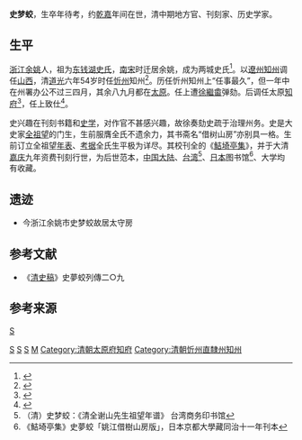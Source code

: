 '''史梦蛟'''，生卒年待考，约[[乾隆|乾]][[嘉庆|嘉]]年间在世，清中期地方官、刊刻家、历史学家。

==生平==

[[浙江|浙江]][[余姚|余姚]]人，祖为[[东钱湖史氏|东钱湖史氏]]，[[南宋|南宋]]时迁居余姚，成为两城史氏<ref>{{cite web |url=http://yynews.cnnb.com.cn/system/2015/12/15/011320192.shtml |title=江南无野史：余姚史姓 |publisher=舜江文苑 |author=余姚新闻网 |date=:2015年12月15日 09:18:17 |accessdate=2016年7月10日 |archive-date=2018年10月3日 |archive-url=https://web.archive.org/web/20181003134852/http://yynews.cnnb.com.cn/system/2015/12/15/011320192.shtml |dead-url=no }}</ref>。以[[遼州|遼州]][[知州|知州]]调任[[山西|山西]]，清[[道光|道光]]六年54岁时任[[忻州|忻州]]知州<ref>{{cite web |url=http://catalog.digitalarchives.tw/item/00/05/61/97.html |title=奏請以遼州知州史夢蛟調補忻州知州事 |publisher=典藏台湾 |author=國立故宮博物院圖書文獻處 |accessdate=2016-07-10 |archive-date=2018-10-06 |archive-url=https://web.archive.org/web/20181006061509/http://catalog.digitalarchives.tw/item/00/05/61/97.html |dead-url=no }}</ref>。历任忻州知州上“任事最久”，但一年中在州署办公不过三四月，其余八九月都在[[太原|太原]]。任上遭[[徐繼畬|徐繼畬]]弹劾。后调任太原[[知府|知府]]<ref>{{cite web |url=http://catalog.digitalarchives.tw/item/00/05/9f/67.html |title=奏請以史夢蛟調補太原知府等由 |publisher=典藏台湾 |author=國立故宮博物院圖書文獻處 |accessdate=2016-07-10 |archive-date=2018-10-06 |archive-url=https://web.archive.org/web/20181006061519/http://catalog.digitalarchives.tw/item/00/05/9f/67.html |dead-url=no }}</ref>，任上致仕<ref>{{cite web |url=http://catalog.digitalarchives.tw/item/00/05/a1/98.html |title=奏請將太原府知府史夢蛟解任事 |publisher=典藏台湾 |author=國立故宮博物院圖書文獻處 |accessdate=2016-07-10 |archive-date=2018-10-06 |archive-url=https://web.archive.org/web/20181006061513/http://catalog.digitalarchives.tw/item/00/05/a1/98.html |dead-url=no }}</ref>。

史兴趣在刊刻书籍和[[史学|史学]]，对作官不甚感兴趣，故徐奏劾史疏于治理州务。史是大史家[[全祖望|全祖望]]的门生，生前服膺全氏不遗余力，其书斋名“借树山房”亦别具一格。生前订立全祖望[[年表|年表]]、[[考据|考据]]全氏生平极为详尽。其校刊全的《[[鮚埼亭集|鮚埼亭集]]》，并于大清[[嘉庆|嘉庆]]九年资费刊刻行世，为后世范本，[[中国大陆|中国大陆]]、[[台湾|台湾]]<ref>（清）史梦蛟：《清全谢山先生祖望年谱》 台湾商务印书馆</ref>、[[日本|日本]]图书馆<ref>《鮚埼亭集》史夢蛟「姚江借樹山房版」，日本京都大學藏同治十一年刊本</ref>、大学均有收藏。

==遗迹==
* 今浙江余姚市史梦蛟故居太守房

==参考文献==
* 《[[清史稿|清史稿]]》史夢蛟列傳二○九

==参考来源==
{{reflist|2}}

[[Category:余姚人|S]]
[[Category:清朝遼州知州|S]]
[[Category:清朝历史学家|S]]
[[Category:两城史氏|M]]
[[category:谢山学派|S]]
[[Category:清朝太原府知府|Category:清朝太原府知府]]
[[Category:清朝忻州直隸州知州|Category:清朝忻州直隸州知州]]